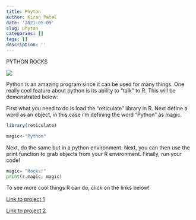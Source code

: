 ```yaml
---
title: Phyton
author: Kiran Patel
date: '2021-05-09'
slug: phyton
categories: []
tags: []
description: ''
---
```


PYTHON ROCKS


![](/post/2021-05-09-phyton_files/python.jpeg)

Python is an amazing program since it can be used for many things. One really cool feature about python is its ability to "talk" to R. This will be demonstrated below: 

First what you need to do is load the "reticulate" library in R.
Next define a word as an object, in this case i'm defining the word "Python" as magic. 
```R

library(reticulate)

magic<-"Python"
```

Next, do the same but in a python environment. 
Next, you can then use the print function to grab objects from your R environment. 
Finally, run your code!

```python

magic= "Rocks!"
print(r.magic, magic)

```

To see more cool things R can do, click on the links below!




[Link to project 1](/project/project1/)


[Link to project 2](/project/project2/)
